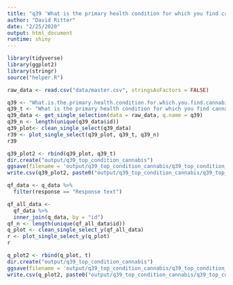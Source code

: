 ```yaml
---
title: "q39 'What is the primary health condition for which you find cannabis to be helpful? (Please select one)'"
author: "David Ritter"
date: "2/25/2020"
output: html_document
runtime: shiny
---
```


```r
library(tidyverse)
library(ggplot2)
library(stringr)
source("helper.R")
```

```r
raw_data <- read.csv("data/master.csv", stringsAsFactors = FALSE)
```

```r
q39 <- "What.is.the.primary.health.condition.for.which.you.find.cannabis.to.be.helpful...Please.select.one."
q39_t <- "What is the primary health condition for which you find cannabis to be helpful? (Please select one)"
q39_data <- get_single_selection(data = raw_data, q.name = q39)
q39_n <- length(unique(q39_data$id))
q39_plot<- clean_single_select(q39_data)
r39 <- plot_single_select(q39_plot, q39_t, q39_n)
r39
```

```r
q39_plot2 <- rbind(q39_plot, q39_t)
dir.create("output/q39_top_condition_cannabis")
ggsave(filename = 'output/q39_top_condition_cannabis/q39_top_condition_cannabis.png', plot = r39, device = 'png')
write.csv(q39_plot2, paste0("output/q39_top_condition_cannabis/q39_top_condition_cannabis_", q39_n,".csv"), row.names=F)
```




```r
qf_data <- q_data %>%
  filter(response == "Response text")
```

```r
qf_all_data <- 
  qf_data %>%
  inner_join(q_data, by = "id")
qf_n <- length(unique(qf_all_data$id))
q_plot <- clean_single_select_y(qf_all_data)
r <- plot_single_select_y(q_plot)
r
```

```r
q_plot2 <- rbind(q_plot, t)
dir.create("output/q39_top_condition_cannabis")
ggsave(filename = 'output/q39_top_condition_cannabis/q39_top_condition_cannabis.png', plot = r, device = 'png')
write.csv(q_plot2, paste0("output/q39_top_condition_cannabis/q39_top_condition_cannabis_", qf_n,".csv"), row.names=F)
```
